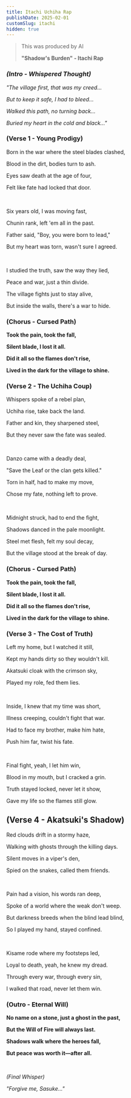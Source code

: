 ```yaml
---
title: Itachi Uchiha Rap
publishDate: 2025-02-01
customSlug: itachi
hidden: true
---
```


> This was produced by AI
>
> **"Shadow's Burden" - Itachi Rap**

###  *(Intro - Whispered Thought)*

*"The village first, that was my creed...*

*But to keep it safe, I had to bleed...*

*Walked this path, no turning back...*

*Buried my heart in the cold and black..."*


### **(Verse 1 - Young Prodigy)**

Born in the war where the steel blades clashed,

Blood in the dirt, bodies turn to ash.

Eyes saw death at the age of four,

Felt like fate had locked that door.

<br />

Six years old, I was moving fast,

Chunin rank, left 'em all in the past.

Father said, "Boy, you were born to lead,"

But my heart was torn, wasn't sure I agreed.

<br />

I studied the truth, saw the way they lied,

Peace and war, just a thin divide.

The village fights just to stay alive,

But inside the walls, there's a war to hide.


### **(Chorus - Cursed Path)**

**Took the pain, took the fall,**

**Silent blade, I lost it all.**

**Did it all so the flames don't rise,**

**Lived in the dark for the village to shine.**


### **(Verse 2 - The Uchiha Coup)**

Whispers spoke of a rebel plan,

Uchiha rise, take back the land.

Father and kin, they sharpened steel,

But they never saw the fate was sealed.

<br/>

Danzo came with a deadly deal,

"Save the Leaf or the clan gets killed."

Torn in half, had to make my move,

Chose my fate, nothing left to prove.

<br/>

Midnight struck, had to end the fight,

Shadows danced in the pale moonlight.

Steel met flesh, felt my soul decay,

But the village stood at the break of day.

### **(Chorus - Cursed Path)**

**Took the pain, took the fall,**

**Silent blade, I lost it all.**

**Did it all so the flames don't rise,**

**Lived in the dark for the village to shine.**


### **(Verse 3 - The Cost of Truth)**

Left my home, but I watched it still,

Kept my hands dirty so they wouldn't kill.

Akatsuki cloak with the crimson sky,

Played my role, fed them lies.

<br/>

Inside, I knew that my time was short,

Illness creeping, couldn't fight that war.

Had to face my brother, make him hate,

Push him far, twist his fate.

<br/>

Final fight, yeah, I let him win,

Blood in my mouth, but I cracked a grin.

Truth stayed locked, never let it show,

Gave my life so the flames still glow.


## (Verse 4 - Akatsuki's Shadow)

Red clouds drift in a stormy haze,

Walking with ghosts through the killing days.

Silent moves in a viper's den,

Spied on the snakes, called them friends.

<br/>

Pain had a vision, his words ran deep,

Spoke of a world where the weak don't weep.

But darkness breeds when the blind lead blind,

So I played my hand, stayed confined.

<br/>

Kisame rode where my footsteps led,

Loyal to death, yeah, he knew my dread.

Through every war, through every sin,

I walked that road, never let them win.

### **(Outro - Eternal Will)**

**No name on a stone, just a ghost in the past,**

**But the Will of Fire will always last.**

**Shadows walk where the heroes fall,**

**But peace was worth it—after all.**

<br/>

*(Final Whisper)*

*"Forgive me, Sasuke…"*
